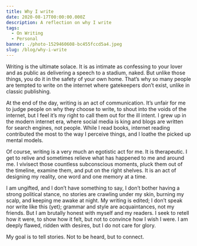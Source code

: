 ```yaml
---
title: Why I write
date: 2020-08-17T00:00:00.000Z
description: A reflection on why I write
tags:
  - On Writing
  - Personal
banner: ./photo-1529460608-bc455fccd5a4.jpeg
slug: /blog/why-i-write
---
```


Writing is the ultimate solace. It is as intimate as confessing to your lover and as public as delivering a speech to a stadium, naked. But unlike those things, you do it in the safety of your own home. That’s why so many people are tempted to write on the internet where gatekeepers don’t exist, unlike in classic publishing.

At the end of the day, writing is an act of communication. It’s unfair for me to judge people on why they choose to write, to shout into the voids of the internet, but I feel it’s my right to call them out for the ill intent. I grew up in the modern internet era, where social media is king and blogs are written for search engines, not people. While I read books, internet reading contributed the most to the way I perceive things, and I loathe the picked up mental models.

Of course, writing is a very much an egotistic act for me. It is therapeutic. I get to relive and sometimes relieve what has happened to me and around me. I vivisect those countless subconscious moments, pluck them out of the timeline, examine them, and put on the right shelves. It is an act of designing my reality, one word and one memory at a time.

I am ungifted, and I don’t have something to say, I don’t bother having a strong political stance, no stories are crawling under my skin, burning my scalp, and keeping me awake at night. My writing is edited; I don’t speak nor write like this (yet); grammar and style are acquaintances, not my friends. But I am brutally honest with myself and my readers. I seek to retell how it were, to show how it felt, but not to convince how I wish I were. I am deeply flawed, ridden with desires, but I do not care for glory.

My goal is to tell stories. Not to be heard, but to connect.
